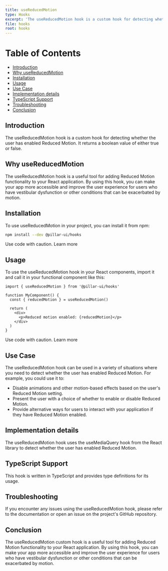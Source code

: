 ```yaml
---
title: useReducedMotion
type: Hooks
excerpt: 'The useReducedMotion hook is a custom hook for detecting whether the user has enabled Reduced Motion. It returns a boolean value of either true or false.'
file: hooks
root: hooks
---
```


# Table of Contents

- [Introduction](#introduction)
- [Why useReducedMotion](#why-usereducedmotion)
- [Installation](#installation)
- [Usage](#usage)
- [Use Case](#use-case)
- [Implementation details](#implementation-details)
- [TypeScript Support](#typescript-support)
- [Troubleshooting](#troubleshooting)
- [Conclusion](#conclusion)

## Introduction

The useReducedMotion hook is a custom hook for detecting whether the user has enabled Reduced Motion. It returns a boolean value of either true or false.

## Why useReducedMotion

The useReducedMotion hook is a useful tool for adding Reduced Motion functionality to your React application. By using this hook, you can make your app more accessible and improve the user experience for users who have vestibular dysfunction or other conditions that can be exacerbated by motion.

## Installation

To use useReducedMotion in your project, you can install it from npm:

```bash
npm install --dev @pillar-ui/hooks
```

Use code with caution. Learn more

## Usage

To use the useReducedMotion hook in your React components, import it and call it in your functional component like this:

```tsx title='app.ts' showLineNumbers
import { useReducedMotion } from '@pillar-ui/hooks'

function MyComponent() {
  const { reducedMotion } = useReducedMotion()

  return (
    <div>
      <p>Reduced motion enabled: {reducedMotion}</p>
    </div>
  )
}
```

Use code with caution. Learn more

## Use Case

The useReducedMotion hook can be used in a variety of situations where you need to detect whether the user has enabled Reduced Motion. For example, you could use it to:

- Disable animations and other motion-based effects based on the user's Reduced Motion setting.
- Present the user with a choice of whether to enable or disable Reduced Motion.
- Provide alternative ways for users to interact with your application if they have Reduced Motion enabled.

## Implementation details

The useReducedMotion hook uses the useMediaQuery hook from the React library to detect whether the user has enabled Reduced Motion.

## TypeScript Support

This hook is written in TypeScript and provides type definitions for its usage.

## Troubleshooting

If you encounter any issues using the useReducedMotion hook, please refer to the documentation or open an issue on the project's GitHub repository.

## Conclusion

The useReducedMotion custom hook is a useful tool for adding Reduced Motion functionality to your React application. By using this hook, you can make your app more accessible and improve the user experience for users who have vestibular dysfunction or other conditions that can be exacerbated by motion.
